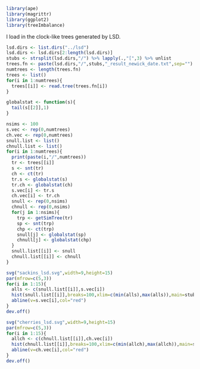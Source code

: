 ```r
library(ape)
library(magrittr)
library(ggplot2)
library(treeImbalance)
```

I load in the clock-like trees generated by LSD.

```r
lsd.dirs <- list.dirs("../lsd")
lsd.dirs <- lsd.dirs[2:length(lsd.dirs)]
stubs <- strsplit(lsd.dirs,"/") %>% lapply(.,"[",3) %>% unlist
trees.fn <- paste(lsd.dirs,"/",stubs,"_result_newick_date.txt",sep="")
numtrees <- length(trees.fn)
trees <- list()
for(i in 1:numtrees){
  trees[[i]] <- read.tree(trees.fn[i])
}
```

```r
globalstat <- function(s){
  tail(s[[2]],1)
}
```

```r
nsims <- 100
s.vec <- rep(0,numtrees)
ch.vec <- rep(0,numtrees)
snull.list <- list()
chnull.list <- list()
for(i in 1:numtrees){
  print(paste(i,"/",numtrees))
  tr <- trees[[i]]
  s <- snt(tr)
  ch <- ct(tr)
  tr.s <- globalstat(s)
  tr.ch <- globalstat(ch)
  s.vec[i] <- tr.s
  ch.vec[i] <- tr.ch
  snull <- rep(0,nsims)
  chnull <- rep(0,nsims)
  for(j in 1:nsims){
    trp <- getSimTree(tr)
    sp <- snt(trp)
    chp <- ct(trp)
    snull[j] <- globalstat(sp)
    chnull[j] <- globalstat(chp)
  }
  snull.list[[i]] <- snull
  chnull.list[[i]] <- chnull
}
```

```r
svg("sackins_lsd.svg",width=9,height=15)
par(mfrow=c(5,3))
for(i in 1:15){
  alls <- c(snull.list[[i]],s.vec[i])
  hist(snull.list[[i]],breaks=100,xlim=c(min(alls),max(alls)),main=stubs[i],xlab="Sackin's index")
  abline(v=s.vec[i],col="red")
}
dev.off()
```


```r
svg("cherries_lsd.svg",width=9,height=15)
par(mfrow=c(5,3))
for(i in 1:15){
  allch <- c(chnull.list[[i]],ch.vec[i])
  hist(chnull.list[[i]],breaks=100,xlim=c(min(allch),max(allch)),main=stubs[i],xlab="Cherries")
  abline(v=ch.vec[i],col="red")
}
dev.off()
```
